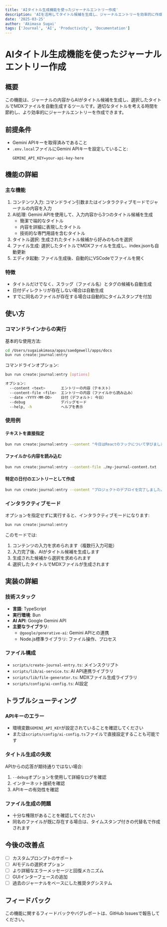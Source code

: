 ```yaml
---
title: 'AIタイトル生成機能を使ったジャーナルエントリー作成'
description: 'AIを活用してタイトル候補を生成し、ジャーナルエントリーを効率的に作成する方法'
date: '2025-03-25'
author: 'Akimasa Sugai'
tags: ['Journal', 'AI', 'Productivity', 'Documentation']
---
```


# AIタイトル生成機能を使ったジャーナルエントリー作成

## 概要

この機能は、ジャーナルの内容からAIがタイトル候補を生成し、選択したタイトルでMDXファイルを自動生成するツールです。適切なタイトルを考える時間を節約し、より効率的にジャーナルエントリーを作成できます。

## 前提条件

- Gemini APIキーを取得済みであること
- `.env.local`ファイルにGemini APIキーを設定していること:
  ```
  GEMINI_API_KEY=your-api-key-here
  ```

## 機能の詳細

### 主な機能

1. コンテンツ入力: コマンドライン引数またはインタラクティブモードでジャーナルの内容を入力
2. AI処理: Gemini APIを使用して、入力内容から3つのタイトル候補を生成
   - 簡潔で端的なタイトル
   - 内容を詳細に表現したタイトル
   - 技術的な専門用語を含むタイトル
3. タイトル選択: 生成されたタイトル候補から好みのものを選択
4. ファイル生成: 選択したタイトルでMDXファイルを生成し、index.jsonも自動更新
5. エディタ起動: ファイル生成後、自動的にVSCodeでファイルを開く

### 特徴

- タイトルだけでなく、スラッグ（ファイル名）とタグの候補も自動生成
- 日付ディレクトリが存在しない場合は自動生成
- すでに同名のファイルが存在する場合は自動的にタイムスタンプを付加

## 使い方

### コマンドラインからの実行

基本的な使用方法:

```bash
cd /Users/sugaiakimasa/apps/saedgewell/apps/docs
bun run create:journal:entry
```

コマンドラインオプション:

```bash
bun run create:journal:entry [options]

オプション:
  --content <text>       エントリーの内容（テキスト）
  --content-file <file>  エントリーの内容（ファイルから読み込み）
  --date <YYYY-MM-DD>    日付（デフォルト: 今日）
  --debug                デバッグモード
  --help, -h             ヘルプを表示
```

### 使用例

#### テキストを直接指定

```bash
bun run create:journal:entry --content "今日はReactのフックについて学びました。useStateとuseEffectの使い方を理解することができ、コンポーネントのライフサイクルをより深く理解することができました。特に依存配列の扱いが重要だと感じました。"
```

#### ファイルから内容を読み込む

```bash
bun run create:journal:entry --content-file ./my-journal-content.txt
```

#### 特定の日付のエントリーとして作成

```bash
bun run create:journal:entry --content "プロジェクトのデプロイを完了しました。" --date 2023-07-17
```

### インタラクティブモード

オプションを指定せずに実行すると、インタラクティブモードになります:

```bash
bun run create:journal:entry
```

このモードでは:
1. コンテンツの入力を求められます（複数行入力可能）
2. 入力完了後、AIがタイトル候補を生成します
3. 生成された候補から選択を求められます
4. 選択したタイトルでMDXファイルが生成されます

## 実装の詳細

### 技術スタック

- **言語**: TypeScript
- **実行環境**: Bun
- **AI API**: Google Gemini API
- **主要なライブラリ**: 
  - `@google/generative-ai`: Gemini APIとの連携
  - Node.js標準ライブラリ: ファイル操作、プロセス

### ファイル構成

- `scripts/create-journal-entry.ts`: メインスクリプト
- `scripts/lib/ai-service.ts`: AI API連携ライブラリ
- `scripts/lib/file-generator.ts`: MDXファイル生成ライブラリ
- `scripts/config/ai-config.ts`: AI設定

## トラブルシューティング

### APIキーのエラー

- 環境変数`GEMINI_API_KEY`が設定されていることを確認してください
- または`scripts/config/ai-config.ts`ファイルで直接設定することも可能です

### タイトル生成の失敗

APIからの応答が期待通りではない場合:

1. `--debug`オプションを使用して詳細なログを確認
2. インターネット接続を確認
3. APIキーの有効性を確認

### ファイル生成の問題

- 十分な権限があることを確認してください
- 同名のファイルが既に存在する場合は、タイムスタンプ付きの代替名で作成されます

## 今後の改善点

- [ ] カスタムプロンプトのサポート
- [ ] AIモデルの選択オプション
- [ ] より詳細なエラーメッセージと回復メカニズム
- [ ] GUIインターフェースの追加
- [ ] 過去のジャーナルをベースにした推奨タグシステム

## フィードバック

この機能に関するフィードバックやバグレポートは、GitHub Issuesで報告してください。 